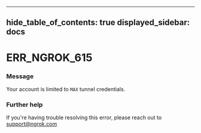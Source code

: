 

---
hide_table_of_contents: true
displayed_sidebar: docs
---


# ERR_NGROK_615

### Message
Your account is limited to `MAX` tunnel credentials.

<ErrorDetails error="err_ngrok_615" />



### Further help
If you're having trouble resolving this error, please reach out to [support@ngrok.com](mailto:support@ngrok.com?subject=Help%20with%20ERR_NGROK_615)

